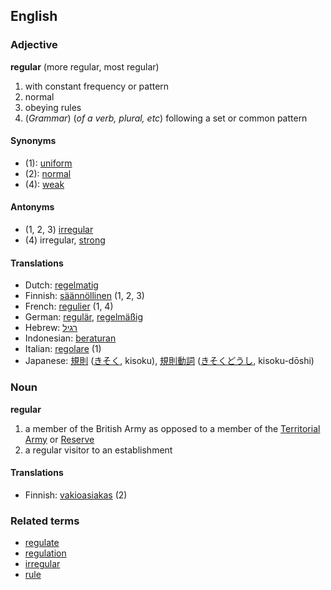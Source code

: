 ==English==

===Adjective===
'''regular''' (more regular, most regular)

# with constant frequency or pattern
# normal
# obeying rules
# (''Grammar'') (''of a verb, plural, etc'') following a set or common pattern

====Synonyms====
*(1): [[uniform]]
*(2): [[normal]]
*(4): [[weak]]

====Antonyms====
*(1, 2, 3) [[irregular]]
*(4) irregular, [[strong]]

====Translations====
*Dutch: [[regelmatig]]
*Finnish: [[säännöllinen]] (1, 2, 3)
*French: [[regulier]] (1, 4)
*German: [[regulär]], [[regelmäßig]]
*Hebrew: [[רגיל]]
*Indonesian: [[atur|beraturan]]
*Italian: [[regolare]] (1)
*Japanese: [[規則]] ([[きそく]], kisoku), [[規則]][[動詞]] ([[きそく]][[どうし]], kisoku-dōshi)

===Noun===
'''regular'''
# a member of the British Army as opposed to a member of the [[Territorial Army]] or [[Reserve]]
# a regular visitor to an establishment

====Translations====
*Finnish: [[vakioasiakas]] (2)

===Related terms===
*[[regulate]]
*[[regulation]]
*[[irregular]]
*[[rule]]